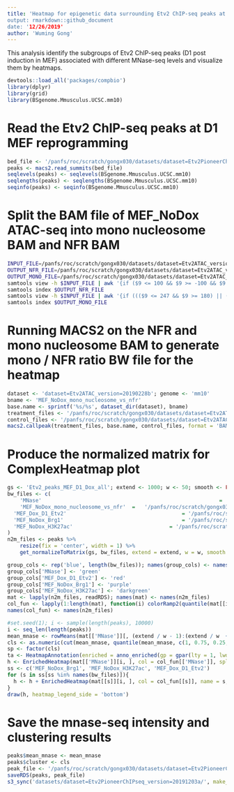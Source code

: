 ```yaml
---
title: 'Heatmap for epigenetic data surrounding Etv2 ChIP-seq peaks at D1 post induction
output: rmarkdown::github_document
date: '12/26/2019'
author: 'Wuming Gong'
---
```


This analysis identify the subgroups of Etv2 ChIP-seq peaks (D1 post induction in MEF) associated
with different MNase-seq levels and visualize them by heatmaps. 

```r
devtools::load_all('packages/compbio')
library(dplyr)
library(grid)
library(BSgenome.Mmusculus.UCSC.mm10)
```

# Read the Etv2 ChIP-seq peaks at D1 MEF reprogramming
```r
bed_file <- '/panfs/roc/scratch/gongx030/datasets/dataset=Etv2PioneerChIPseq_version=20191203a/MEF_Dox_d1_Etv2_summits.bed'
peaks <- macs2.read_summits(bed_file)
seqlevels(peaks) <- seqlevels(BSgenome.Mmusculus.UCSC.mm10)
seqlengths(peaks) <- seqlengths(BSgenome.Mmusculus.UCSC.mm10)
seqinfo(peaks) <- seqinfo(BSgenome.Mmusculus.UCSC.mm10)
```

# Split the BAM file of MEF_NoDox ATAC-seq into mono nucleosome BAM and NFR BAM
```bash
INPUT_FILE=/panfs/roc/scratch/gongx030/datasets/dataset=Etv2ATAC_version=20190228b/MEF_NoDox.bam
OUTPUT_NFR_FILE=/panfs/roc/scratch/gongx030/datasets/dataset=Etv2ATAC_version=20190228b/MEF_NoDox_nfr.bam
OUTPUT_MONO_FILE=/panfs/roc/scratch/gongx030/datasets/dataset=Etv2ATAC_version=20190228b/MEF_NoDox_mono_nucleosome.bam
samtools view -h $INPUT_FILE | awk '{if ($9 <= 100 && $9 >= -100 && $9 != 0 || $1 ~ /^@/) print $0}' | samtools view -bS - > $OUTPUT_NFR_FILE
samtools index $OUTPUT_NFR_FILE
samtools view -h $INPUT_FILE | awk '{if ((($9 <= 247 && $9 >= 180) || ($9 <= -180 && $9 >= -247)) && $9 != 0 || $1 ~ /^@/) print $0}' | samtools view -bS - > $OUTPUT_MONO_FILE
samtools index $OUTPUT_MONO_FILE
```

# Running MACS2 on the NFR and mono nucleosome BAM to generate mono / NFR ratio BW file for the heatmap
```r
dataset <- 'dataset=Etv2ATAC_version=20190228b'; genome <- 'mm10'
bname <- 'MEF_NoDox_mono_nucleosome_vs_nfr'
base.name <- sprintf('%s/%s', dataset_dir(dataset), bname)
treatment_files <- '/panfs/roc/scratch/gongx030/datasets/dataset=Etv2ATAC_version=20190228b/MEF_NoDox_mono_nucleosome.bam'
control_files <- '/panfs/roc/scratch/gongx030/datasets/dataset=Etv2ATAC_version=20190228b/MEF_NoDox_nfr.bam'
macs2.callpeak(treatment_files, base.name, control_files, format = 'BAMPE', genome = genome, broad = FALSE, qvalue.cutoff = 0.05, fold.change = TRUE, update = TRUE, call.summits = TRUE, shift = -100, extsize = 200)
```

# Produce the normalized matrix for ComplexHeatmap plot
```r
gs <- 'Etv2_peaks_MEF_D1_Dox_all'; extend <- 1000; w <- 50; smooth <- FALSE; target_ratio <- 0.2; mc.cores <- 4
bw_files <- c(
	'MNase' 														=	'/panfs/roc/scratch/gongx030/datasets/dataset=Chronis_version=20170519a/MNase_treat_pileup.bw',
	'MEF_NoDox_mono_nucleosome_vs_nfr' 	=	'/panfs/roc/scratch/gongx030/datasets/dataset=Etv2ATAC_version=20190228b/MEF_NoDox_mono_nucleosome_vs_nfr_FE.bw',
  'MEF_Dox_D1_Etv2' 									= '/panfs/roc/scratch/gongx030/datasets/dataset=Etv2PioneerChIPseq_version=20191203a/MEF_Dox_d1_Etv2_FE.bw',
  'MEF_NoDox_Brg1' 										= '/panfs/roc/scratch/gongx030/datasets/dataset=Etv2PioneerChIPseq_version=20191203a/MEF_NoDox_d0_Brg1_FE.bw',
  'MEF_NoDox_H3K27ac' 								= '/panfs/roc/scratch/gongx030/datasets/dataset=Etv2PioneerChIPseq_version=20191203a/MEF_NoDox_d0_H3K27ac_FE.bw'
)
n2m_files <- peaks %>% 
	resize(fix = 'center', width = 1) %>% 
	get_normalizeToMatrix(gs, bw_files, extend = extend, w = w, smooth = smooth, target_ratio = target_ratio, mc.cores = mc.cores, force = FALSE)

group_cols <- rep('blue', length(bw_files)); names(group_cols) <- names(bw_files)
group_cols['MNase'] <- 'green'
group_cols['MEF_Dox_D1_Etv2'] <- 'red'
group_cols['MEF_NoDox_Brg1'] <- 'purple'
group_cols['MEF_NoDox_H3K27ac'] <- 'darkgreen'
mat <- lapply(n2m_files, readRDS); names(mat) <- names(n2m_files)
col_fun <- lapply(1:length(mat), function(i) colorRamp2(quantile(mat[[i]], c(0.005, 0.995)), c('white', group_cols[i])))
names(col_fun) <- names(n2m_files)

#set.seed(1); i <- sample(length(peaks), 10000)
i <- seq_len(length(peaks))
mean_mnase <- rowMeans(mat[['MNase']][, (extend / w - 1):(extend / w  + 1)])
cls <- as.numeric(cut(mean_mnase, quantile(mean_mnase, c(1, 0.75, 0.25, 0)), include.lowest = TRUE))
sp <- factor(cls)
ta <- HeatmapAnnotation(enriched = anno_enriched(gp = gpar(lty = 1, lwd = 2, col = c(1, 3, 2)), axis_param = list(facing = 'inside', at = -1000)))
h <- EnrichedHeatmap(mat[['MNase']][i, ], col = col_fun[['MNase']], split = sp[i], name = 'MNase', top_annotation = ta, pos_line = FALSE)
ss <- c('MEF_NoDox_Brg1', 'MEF_NoDox_H3K27ac', 'MEF_Dox_D1_Etv2')
for (s in ss[ss %in% names(bw_files)]){
  h <- h + EnrichedHeatmap(mat[[s]][i, ], col = col_fun[[s]], name = s, top_annotation = ta, pos_line = FALSE)
}
draw(h, heatmap_legend_side = 'bottom')
```

# Save the mnase-seq intensity and clustering results
```r
peaks$mean_mnase <- mean_mnase
peaks$cluster <- cls
peak_file <- '/panfs/roc/scratch/gongx030/datasets/dataset=Etv2PioneerChIPseq_version=20191203a/MEF_Dox_d1_Etv2_summits.rds'
saveRDS(peaks, peak_file)
s3_sync('datasets/dataset=Etv2PioneerChIPseq_version=20191203a/', make_public = TRUE)
```
